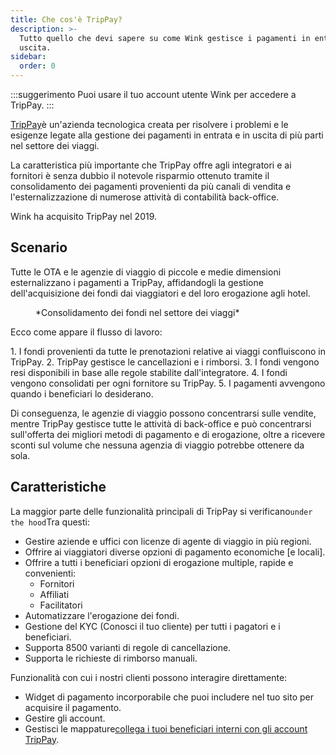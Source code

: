 ```yaml
---
title: Che cos'è TripPay?
description: >-
  Tutto quello che devi sapere su come Wink gestisce i pagamenti in entrata e in
  uscita.
sidebar:
  order: 0
---
```


:::suggerimento
Puoi usare il tuo account utente Wink per accedere a TripPay.
:::

[TripPay](https://pay.wink.travel)è un'azienda tecnologica creata per risolvere i problemi e le esigenze legate alla gestione dei pagamenti in entrata e in uscita di più parti nel settore dei viaggi.

La caratteristica più importante che TripPay offre agli integratori e ai fornitori è senza dubbio il notevole risparmio ottenuto tramite il consolidamento dei pagamenti provenienti da più canali di vendita e l'esternalizzazione di numerose attività di contabilità back-office.

Wink ha acquisito TripPay nel 2019.

## Scenario

Tutte le OTA e le agenzie di viaggio di piccole e medie dimensioni esternalizzano i pagamenti a TripPay, affidandogli la gestione dell'acquisizione dei fondi dai viaggiatori e del loro erogazione agli hotel.

<figure>
  <CloudinaryImage width="700" height="525" resize="scale" quality="best" alt="Consolidamento dei fondi TripPay" src="academy/funds-consolidation" errorImage="noimage_opaque_nyrtl0.png" />

  <figcaption>*Consolidamento dei fondi nel settore dei viaggi*</figcaption>
</figure>


Ecco come appare il flusso di lavoro:

<Steps>
  1. I fondi provenienti da tutte le prenotazioni relative ai viaggi confluiscono in TripPay.
  2. TripPay gestisce le cancellazioni e i rimborsi.
  3. I fondi vengono resi disponibili in base alle regole stabilite dall'integratore.
  4. I fondi vengono consolidati per ogni fornitore su TripPay.
  5. I pagamenti avvengono quando i beneficiari lo desiderano.
</Steps>


Di conseguenza, le agenzie di viaggio possono concentrarsi sulle vendite, mentre TripPay gestisce tutte le attività di back-office e può concentrarsi sull'offerta dei migliori metodi di pagamento e di erogazione, oltre a ricevere sconti sul volume che nessuna agenzia di viaggio potrebbe ottenere da sola.

## Caratteristiche

La maggior parte delle funzionalità principali di TripPay si verificano`under the hood`Tra questi:

* Gestire aziende e uffici con licenze di agente di viaggio in più regioni.
* Offrire ai viaggiatori diverse opzioni di pagamento economiche \[e locali].
* Offrire a tutti i beneficiari opzioni di erogazione multiple, rapide e convenienti:
  * Fornitori
  * Affiliati
  * Facilitatori
* Automatizzare l'erogazione dei fondi.
* Gestione del KYC (Conosci il tuo cliente) per tutti i pagatori e i beneficiari.
* Supporta 8500 varianti di regole di cancellazione.
* Supporta le richieste di rimborso manuali.

Funzionalità con cui i nostri clienti possono interagire direttamente:

* Widget di pagamento incorporabile che puoi includere nel tuo sito per acquisire il pagamento.
* Gestire gli account.
* Gestisci le mappature[collega i tuoi beneficiari interni con gli account TripPay](/payment/mapping).

